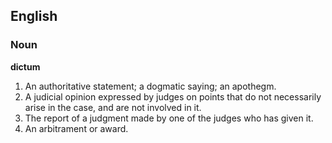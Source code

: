 ==English==

===Noun===

'''dictum'''

#An authoritative statement; a dogmatic saying; an apothegm.
#A judicial opinion expressed by judges on points that do not necessarily arise in the case, and are not involved in it.
#The report of a judgment made by one of the judges who has given it.
#An arbitrament or award.